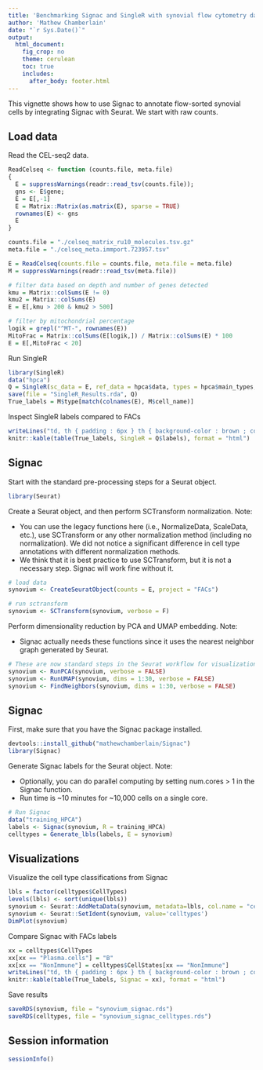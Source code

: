 ```yaml
---
title: 'Benchmarking Signac and SingleR with synovial flow cytometry data'
author: 'Mathew Chamberlain'
date: "`r Sys.Date()`"
output:
  html_document:
    fig_crop: no
    theme: cerulean
    toc: true
    includes:
      after_body: footer.html
---
```


This vignette shows how to use Signac to annotate flow-sorted synovial cells by integrating Signac with Seurat. We start with raw counts. 

## Load data

Read the CEL-seq2 data.

```r
ReadCelseq <- function (counts.file, meta.file)
{
  E = suppressWarnings(readr::read_tsv(counts.file));
  gns <- E$gene;
  E = E[,-1]
  E = Matrix::Matrix(as.matrix(E), sparse = TRUE)
  rownames(E) <- gns
  E
}

counts.file = "./celseq_matrix_ru10_molecules.tsv.gz"
meta.file = "./celseq_meta.immport.723957.tsv"

E = ReadCelseq(counts.file = counts.file, meta.file = meta.file)
M = suppressWarnings(readr::read_tsv(meta.file))

# filter data based on depth and number of genes detected
kmu = Matrix::colSums(E != 0)
kmu2 = Matrix::colSums(E)
E = E[,kmu > 200 & kmu2 > 500]

# filter by mitochondrial percentage
logik = grepl("^MT-", rownames(E))
MitoFrac = Matrix::colSums(E[logik,]) / Matrix::colSums(E) * 100
E = E[,MitoFrac < 20]
```

Run SingleR

```r
library(SingleR)
data("hpca")
Q = SingleR(sc_data = E, ref_data = hpca$data, types = hpca$main_types, fine.tune = F, numCores = 16)
save(file = "SingleR_Results.rda", Q)
True_labels = M$type[match(colnames(E), M$cell_name)]
```

Inspect SingleR labels compared to FACs

```r
writeLines("td, th { padding : 6px } th { background-color : brown ; color : white; border : 1px solid white; } td { color : brown ; border : 1px solid brown }", con = "mystyle.css")
knitr::kable(table(True_labels, SingleR = Q$labels), format = "html")
```

## Signac 

Start with the standard pre-processing steps for a Seurat object.

```r
library(Seurat)
```

Create a Seurat object, and then perform SCTransform normalization. Note:

* You can use the legacy functions here (i.e., NormalizeData, ScaleData, etc.), use SCTransform or any other normalization method (including no normalization). We did not notice a significant difference in cell type annotations with different normalization methods.
* We think that it is best practice to use SCTransform, but it is not a necessary step. Signac will work fine without it.

```r
# load data
synovium <- CreateSeuratObject(counts = E, project = "FACs")

# run sctransform
synovium <- SCTransform(synovium, verbose = F)
```

Perform dimensionality reduction by PCA and UMAP embedding. Note:

* Signac actually needs these functions since it uses the nearest neighbor graph generated by Seurat.

```r
# These are now standard steps in the Seurat workflow for visualization and clustering
synovium <- RunPCA(synovium, verbose = FALSE)
synovium <- RunUMAP(synovium, dims = 1:30, verbose = FALSE)
synovium <- FindNeighbors(synovium, dims = 1:30, verbose = FALSE)
```

## Signac

First, make sure that you have the Signac package installed.

```r
devtools::install_github("mathewchamberlain/Signac")
library(Signac)
```

Generate Signac labels for the Seurat object. Note:

* Optionally, you can do parallel computing by setting num.cores > 1 in the Signac function.
* Run time is ~10 minutes for ~10,000 cells on a single core.

```r
# Run Signac
data("training_HPCA")
labels <- Signac(synovium, R = training_HPCA)
celltypes = Generate_lbls(labels, E = synovium)
```

## Visualizations

Visualize the cell type classifications from Signac

```r
lbls = factor(celltypes$CellTypes)
levels(lbls) <- sort(unique(lbls))
synovium <- Seurat::AddMetaData(synovium, metadata=lbls, col.name = "celltypes")
synovium <- Seurat::SetIdent(synovium, value='celltypes')
DimPlot(synovium)
```

Compare Signac with FACs labels

```r
xx = celltypes$CellTypes
xx[xx == "Plasma.cells"] = "B"
xx[xx == "NonImmune"] = celltypes$CellStates[xx == "NonImmune"]
writeLines("td, th { padding : 6px } th { background-color : brown ; color : white; border : 1px solid white; } td { color : brown ; border : 1px solid brown }", con = "mystyle.css")
knitr::kable(table(True_labels, Signac = xx), format = "html")
```

Save results

```r
saveRDS(synovium, file = "synovium_signac.rds")
saveRDS(celltypes, file = "synovium_signac_celltypes.rds")
```

## Session information

```r
sessionInfo()
```
